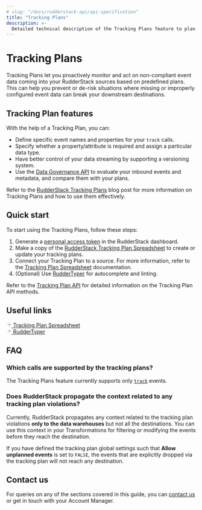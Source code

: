 ```yaml
---
# slug: "/docs/rudderstack-api/api-specification"
title: "Tracking Plans"
description: >-
  Detailed technical description of the Tracking Plans feature to plan and monitor your event data.
---
```


# Tracking Plans

Tracking Plans let you proactively monitor and act on non-compliant event data coming into your RudderStack sources based on predefined plans. This can help you prevent or de-risk situations where missing or improperly configured event data can break your downstream destinations.

## Tracking Plan features

With the help of a Tracking Plan, you can:

* Define specific event names and properties for your `track` calls.
* Specify whether a property/attribute is required and assign a particular data type.
* Have better control of your data streaming by supporting a versioning system.
* Use the [Data Governance API](https://rudderstack.com/docs/data-governance/rudderstack-data-governance-api/) to evaluate your inbound events and metadata, and compare them with your plans.

<div class="infoBlock">

Refer to the <a href="https://rudderstack.com/blog/dogfooding-at-rudderstack-tracking-plans-part-1/">RudderStack Tracking Plans</a> blog post for more information on Tracking Plans and how to use them effectively.
</div>

## Quick start

To start using the Tracking Plans, follow these steps:

1. Generate a [personal access token](https://www.rudderstack.com/docs/rudderstack-api/personal-access-tokens/) in the RudderStack dashboard.
2. Make a copy of the [RudderStack Tracking Plan Spreadsheet](https://docs.google.com/spreadsheets/d/1QnCY3dbzyz2InB68W3AGIJshsuY3Zu8WA3AfMMxIzAQ/edit#gid=1810167975) to create or update your tracking plans.
3. Connect your Tracking Plan to a source. For more information, refer to the [Tracking Plan Spreadsheet](https://www.rudderstack.com/docs/data-governance/tracking-plans/tracking-plan-spreadsheet/#linking-tracking-plan-to-a-source) documentation.
4. (Optional) Use [RudderTyper](https://www.rudderstack.com/docs/data-governance/ruddertyper/) for autocomplete and linting.

<div class="infoBlock">

Refer to the <a href="https://www.rudderstack.com/docs/data-governance/rudderstack-data-governance-api/">Tracking Plan API</a> for detailed information on the Tracking Plan API methods.
</div>

## Useful links

<a class="pageRef" href="https://www.rudderstack.com/docs/data-governance/tracking-plans/tracking-plan-spreadsheet/">
  <div class="pageRefInner">
    <span class="pageRefArrow">
      <svg
        preserveAspectRatio="xMidYMid meet"
        height="1em"
        width="1em"
        fill="none"
        xmlns="http://www.w3.org/2000/svg"
        viewBox="0 0 24 24"
        strokeWidth="2"
        strokeLinecap="round"
        strokeLinejoin="round"
        stroke="currentColor"
        class="rightRefArrow"
      >
        <g>
          <line x1="5" y1="12" x2="19" y2="12"></line>
          <polyline points="12 5 19 12 12 19"></polyline>
        </g>
      </svg>
    </span>
    <span class="mainRefText">
      Tracking Plan Spreadsheet
    </span>
  </div>
</a>

<a class="pageRef" href="https://www.rudderstack.com/docs/data-governance/ruddertyper/">
  <div class="pageRefInner">
    <span class="pageRefArrow">
      <svg
        preserveAspectRatio="xMidYMid meet"
        height="1em"
        width="1em"
        fill="none"
        xmlns="http://www.w3.org/2000/svg"
        viewBox="0 0 24 24"
        strokeWidth="2"
        strokeLinecap="round"
        strokeLinejoin="round"
        stroke="currentColor"
        class="rightRefArrow"
      >
        <g>
          <line x1="5" y1="12" x2="19" y2="12"></line>
          <polyline points="12 5 19 12 12 19"></polyline>
        </g>
      </svg>
    </span>
    <span class="mainRefText">
      RudderTyper
    </span>
  </div>
</a>

## FAQ

### Which calls are supported by the tracking plans?

The Tracking Plans feature currently supports only [`track`](https://www.rudderstack.com/docs/rudderstack-api/api-specification/rudderstack-spec/track/) events.

### Does RudderStack propagate the context related to any tracking plan violations?

Currently, RudderStack propagates any context related to the tracking plan violations **only to the data warehouses** but not all the destinations. You can use this context in your <Link to="/transformations">Transformations</Link> for filtering or modifying the events before they reach the destination.

If you have defined the <Link to="/data-governance/tracking-plans/tracking-plan-spreadsheet/#global-settings">tracking plan global settings</Link> such that **Allow unplanned events** is set to `FALSE`, the events that are explicitly dropped via the tracking plan will not reach any destination.

## Contact us

For queries on any of the sections covered in this guide, you can [contact us](mailto:%20docs@rudderstack.com) or get in touch with your Account Manager.
